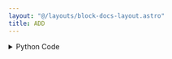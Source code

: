 ```yaml
---
layout: "@/layouts/block-docs-layout.astro"
title: ADD
---
```



<PythonDocsDisplay docstring={docstring} />

<details>
<summary>Python Code</summary>
```python
from functools import reduce

import numpy as np
from flojoy import OrderedPair, Scalar, Vector, flojoy

from nodes.TRANSFORMERS.ARITHMETIC.utils.arithmetic_utils import get_val


@flojoy
def ADD(
    a: OrderedPair | Scalar | Vector, b: list[OrderedPair | Scalar | Vector]
) -> OrderedPair | Scalar | Vector:
    """The ADD node adds two or more numeric arrays, matrices, dataframes, or constants element-wise.

    When a constant is added to an array or matrix, each element in the array or matrix will be increased by the constant value.

    If two arrays or matrices of different sizes are added, the output will be the size of the larger array or matrix with only the overlapping elements changed.

    Parameters
    ----------
    a : OrderedPair|Scalar|Vector
        The input a use to compute the sum of a and b.
    b : OrderedPair|Scalar|Vector
        The input b use to compute the sum of a and b.

    Returns
    -------
    OrderedPair|Scalar|Vector
        OrderedPair if a is an OrderedPair.
        x: the x-axis of input a.
        y: the sum of input a and input b.

        Scalar if a is a Scalar.
        c: the sum of input a and input b.

        Vector if a is a Vector.
        v: the sum of input a and input b.
    """

    initial = get_val(a)
    seq = map(lambda dc: get_val(dc), b)
    y = reduce(lambda u, v: np.add(u, v), seq, initial)

    match a:
        case OrderedPair():
            return OrderedPair(x=a.x, y=y)
        case Vector():
            return Vector(v=y)
        case Scalar():
            return Scalar(c=y)

```
[Find this Flojoy Block on GitHub](https://github.com/flojoy-ai/blocks/blob/main/blocks/TRANSFORMERS/ARITHMETIC/ADD/ADD.py)
</details>

## Example

<AppDisplay app={app} blockName="ADD" client:visible />
